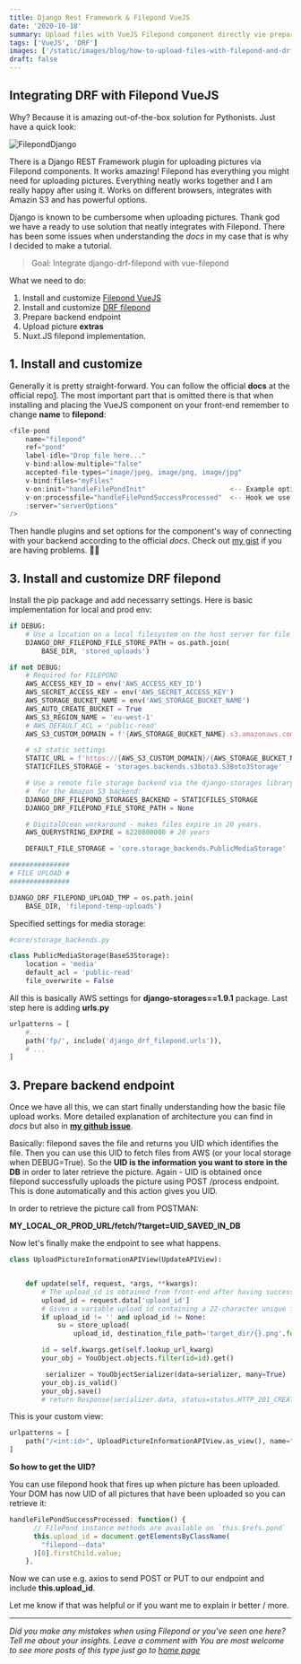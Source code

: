 ```yaml
---
title: Django Rest Framework & Filepond VueJS
date: '2020-10-18'
summary: Upload files with VueJS Filepond component directly vie prepared REST endpoints.
tags: ['VueJS', 'DRF']
images: ['/static/images/blog/how-to-upload-files-with-filepond-and-drf-extension/drf-filepond-how-to-tutorial.png']
draft: false
---
```


## Integrating DRF with Filepond VueJS

Why? Because it is amazing out-of-the-box solution for Pythonists. Just have a quick look:

![FilepondDjango](https://raw.githubusercontent.com/pqina/filepond-github-assets/master/filepond-animation-01.gif 'How to upload pictures via front end app to django rest backend')

There is a Django REST Framework plugin for uploading pictures via Filepond components. It works amazing! Filepond has everything you might need for uploading pictures. Everything neatly works together and I am really happy after using it. Works on different browsers, integrates with Amazin S3 and has powerful options.

Django is known to be cumbersome when uploading pictures. Thank god we have a ready to use solution that neatly integrates with Filepond. There has been some issues when understanding the _docs_ in my case that is why I decided to make a tutorial.

> Goal: Integrate django-drf-filepond with vue-filepond

What we need to do:

1. Install and customize [Filepond VueJS][1]
2. Install and customize [DRF filepond][0]
3. Prepare backend endpoint
4. Upload picture
   **extras**
5. Nuxt.JS filepond implementation.

## 1. Install and customize

Generally it is pretty straight-forward. You can follow the official **docs** at the official repo[1]. The most important part that is omitted there is that when installing and placing the VueJS component on your front-end remember to change **name** to **filepond**:

```js
<file-pond
    name="filepond"
    ref="pond"
    label-idle="Drop file here..."
    v-bind:allow-multiple="false"
    accepted-file-types="image/jpeg, image/png, image/jpg"
    v-bind:files="myFiles"
    v-on:init="handleFilePondInit"                     <-- Example optional hook
    v-on:processfile="handleFilePondSuccessProcessed"  <-- Hook we use to get UID
    :server="serverOptions"
/>
```

Then handle plugins and set options for the component's way of connecting with your backend according to the official _docs_. Check out [my gist][3] if you are having problems. 💁🏻

## 3. Install and customize DRF filepond

Install the pip package and add necessarry settings.
Here is basic implementation for local and prod env:

```python
if DEBUG:
    # Use a location on a local filesystem on the host server for file storage
    DJANGO_DRF_FILEPOND_FILE_STORE_PATH = os.path.join(
        BASE_DIR, 'stored_uploads')

if not DEBUG:
    # Required for FILEPOND
    AWS_ACCESS_KEY_ID = env('AWS_ACCESS_KEY_ID')
    AWS_SECRET_ACCESS_KEY = env('AWS_SECRET_ACCESS_KEY')
    AWS_STORAGE_BUCKET_NAME = env('AWS_STORAGE_BUCKET_NAME')
    AWS_AUTO_CREATE_BUCKET = True
    AWS_S3_REGION_NAME = 'eu-west-1'
    # AWS_DEFAULT_ACL = 'public-read'
    AWS_S3_CUSTOM_DOMAIN = f'{AWS_STORAGE_BUCKET_NAME}.s3.amazonaws.com'

    # s3 static settings
    STATIC_URL = f'https://{AWS_S3_CUSTOM_DOMAIN}/{AWS_STORAGE_BUCKET_NAME}/'
    STATICFILES_STORAGE = 'storages.backends.s3boto3.S3Boto3Storage'

    # Use a remote file storage backend via the django-storages library
    #  for the Amazon S3 backend:
    DJANGO_DRF_FILEPOND_STORAGES_BACKEND = STATICFILES_STORAGE
    DJANGO_DRF_FILEPOND_FILE_STORE_PATH = None

    # DigitalOcean workaround - makes files expire in 20 years.
    AWS_QUERYSTRING_EXPIRE = 6220800000 # 20 years

    DEFAULT_FILE_STORAGE = 'core.storage_backends.PublicMediaStorage'

###############
# FILE UPLOAD #
###############

DJANGO_DRF_FILEPOND_UPLOAD_TMP = os.path.join(
    BASE_DIR, 'filepond-temp-uploads')
```

Specified settings for media storage:

```python
#core/storage_backends.py

class PublicMediaStorage(BaseS3Storage):
    location = 'media'
    default_acl = 'public-read'
    file_overwrite = False
```

All this is basically AWS settings for **django-storages==1.9.1** package.
Last step here is adding **urls.py**

```python
urlpatterns = [
    #...
    path('fp/', include('django_drf_filepond.urls')),
    # ...
]
```

## 3. Prepare backend endpoint

Once we have all this, we can start finally understanding how the basic file upload works. More detailed explanation of architecture you can find in _docs_ but also in [**my github issue**][4].

Basically: filepond saves the file and returns you UID which identifies the file. Then you can use this UID to fetch files from AWS (or your local storage when DEBUG=True). So the **UID is the information you want to store in the DB** in order to later retrieve the picture. Again - UID is obtained once filepond successfully uploads the picture using POST /process endpoint. This is done automatically and this action gives you UID.

In order to retrieve the picture call from POSTMAN:

**MY_LOCAL_OR_PROD_URL/fetch/?target=UID_SAVED_IN_DB**

Now let's finally make the endpoint to see what happens.

```python
class UploadPictureInformationAPIView(UpdateAPIView):


    def update(self, request, *args, **kwargs):
        # The upload_id is obtained from front-end after having successfully uploaded the picture.
        upload_id = request.data['upload_id']
        # Given a variable upload_id containing a 22-character unique file upload ID:
        if upload_id != '' and upload_id != None:
            su = store_upload(
                upload_id, destination_file_path='target_dir/{}.png'.format(upload_id))

        id = self.kwargs.get(self.lookup_url_kwarg)
        your_obj = YouObject.objects.filter(id=id).get()

         serializer = YouObjectSerializer(data=serializer, many=True)
        your_obj.is_valid()
        your_obj.save()
        # return Response(serializer.data, status=status.HTTP_201_CREATED)
```

This is your custom view:

```python
urlpatterns = [
    path("/<int:id>", UploadPictureInformationAPIView.as_view(), name="upload-picture-info"),
]
```

**So how to get the UID?**

You can use filepond hook that fires up when picture has been uploaded. Your DOM has now UID of all pictures that have been uploaded so you can retrieve it:

```js
handleFilePondSuccessProcessed: function() {
      // FilePond instance methods are available on `this.$refs.pond`
      this.upload_id = document.getElementsByClassName(
        "filepond--data"
      )[0].firstChild.value;
    },
```

Now we can use e.g. axios to send POST or PUT to our endpoint and include **this.upload_id**.

Let me know if that was helpful or if you want me to explain ir better / more.

---

_Did you make any mistakes when using Filepond or you've seen one here? Tell me about your insights. Leave a comment with You are most welcome to see more posts of this type just go to [home page][100]_

[100]: https://hvitis.dev



[0]: https://github.com/ImperialCollegeLondon/django-drf-filepond
[1]: https://github.com/pqina/vue-filepond
[2]: https://gist.github.com/hvitis/65d928dc1a68126b8098e2d52ff66154
[3]: https://tobeprint3d.com/
[4]: https://github.com/ImperialCollegeLondon/django-drf-filepond/issues/44

